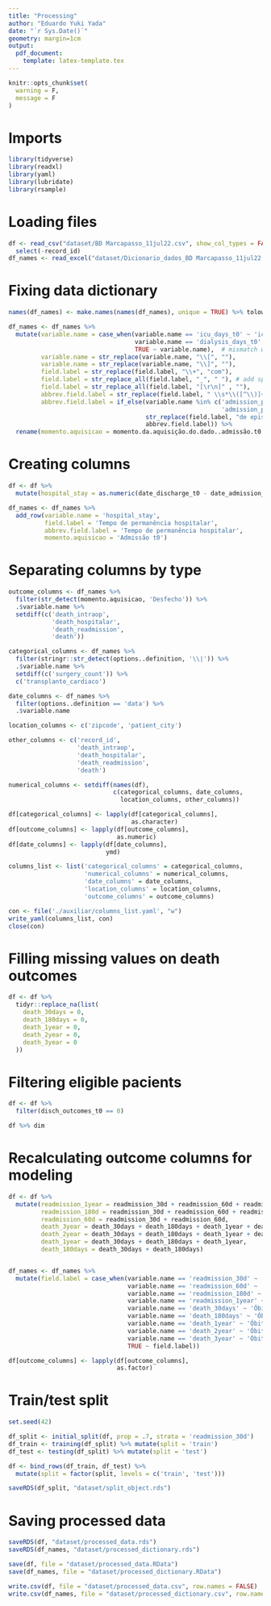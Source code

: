 ```yaml
---
title: "Processing"
author: "Eduardo Yuki Yada"
date: "`r Sys.Date()`"
geometry: margin=1cm
output: 
  pdf_document:
    template: latex-template.tex
---
```


```r
knitr::opts_chunk$set(
  warning = F,
  message = F
)
```

# Imports

```r
library(tidyverse)
library(readxl)
library(yaml)
library(lubridate)
library(rsample)
```

# Loading files

```r
df <- read_csv("dataset/BD Marcapasso_11jul22.csv", show_col_types = FALSE) %>% 
  select(-record_id)
df_names <- read_excel("dataset/Dicionario_dados_BD Marcapasso_11jul22.xlsx")
```

# Fixing data dictionary

```r
names(df_names) <- make.names(names(df_names), unique = TRUE) %>% tolower

df_names <- df_names %>%
  mutate(variable.name = case_when(variable.name == 'icu_days_t0' ~ 'icu_t0', 
                                   variable.name == 'dialysis_days_t0' ~ 'dialysis_t0', 
                                   TRUE ~ variable.name),  # mismatch with dataset column name
         variable.name = str_replace(variable.name, "\\[", ""),
         variable.name = str_replace(variable.name, "\\]", ""),
         field.label = str_replace(field.label, "\\+", "com"),
         field.label = str_replace_all(field.label, "_", " "), # add spaces
         field.label = str_replace_all(field.label, "[\r\n]" , ""),
         abbrev.field.label = str_replace(field.label, " \\s*\\([^\\)]+\\)", ""),
         abbrev.field.label = if_else(variable.name %in% c('admission_posop_count',
                                                           'admission_pre_t0_count'),
                                      str_replace(field.label, "de episódios", ""),
                                      abbrev.field.label)) %>%
  rename(momento.aquisicao = momento.da.aquisição.do.dado..admissão.t0.ou.pós.t0.)
```

# Creating columns

```r
df <- df %>%
  mutate(hospital_stay = as.numeric(date_discharge_t0 - date_admission_t0))

df_names <- df_names %>%
  add_row(variable.name = 'hospital_stay', 
          field.label = 'Tempo de permanência hospitalar',
          abbrev.field.label = 'Tempo de permanência hospitalar',
          momento.aquisicao = 'Admissão t0')
```

# Separating columns by type

```r
outcome_columns <- df_names %>%
  filter(str_detect(momento.aquisicao, 'Desfecho')) %>%
  .$variable.name %>%
  setdiff(c('death_intraop',
            'death_hospitalar',
            'death_readmission',
            'death'))

categorical_columns <- df_names %>%
  filter(stringr::str_detect(options..definition, '\\|')) %>%
  .$variable.name %>%
  setdiff(c('surgery_count')) %>%
  c('transplante_cardiaco')

date_columns <- df_names %>%
  filter(options..definition == 'data') %>%
  .$variable.name

location_columns <- c('zipcode', 'patient_city')

other_columns <- c('record_id',
                   'death_intraop',
                   'death_hospitalar',
                   'death_readmission',
                   'death')

numerical_columns <- setdiff(names(df),
                             c(categorical_columns, date_columns, 
                               location_columns, other_columns))

df[categorical_columns] <- lapply(df[categorical_columns],
                                  as.character)
df[outcome_columns] <- lapply(df[outcome_columns],
                              as.numeric)
df[date_columns] <- lapply(df[date_columns],
                           ymd)

columns_list <- list('categorical_columns' = categorical_columns,
                     'numerical_columns' = numerical_columns,
                     'date_columns' = date_columns, 
                     'location_columns' = location_columns,
                     'outcome_columns' = outcome_columns)

con <- file('./auxiliar/columns_list.yaml', "w")
write_yaml(columns_list, con)
close(con)
```

# Filling missing values on death outcomes

```r
df <- df %>%
  tidyr::replace_na(list(
    death_30days = 0,
    death_180days = 0,
    death_1year = 0,
    death_2year = 0,
    death_3year = 0
  ))
```

# Filtering eligible pacients

```r
df <- df %>%
  filter(disch_outcomes_t0 == 0)

df %>% dim
```

# Recalculating outcome columns for modeling

```r
df <- df %>%
  mutate(readmission_1year = readmission_30d + readmission_60d + readmission_180d + readmission_1year,
         readmission_180d = readmission_30d + readmission_60d + readmission_180d,
         readmission_60d = readmission_30d + readmission_60d,
         death_3year = death_30days + death_180days + death_1year + death_2year + death_3year,
         death_2year = death_30days + death_180days + death_1year + death_2year,
         death_1year = death_30days + death_180days + death_1year,
         death_180days = death_30days + death_180days)


df_names <- df_names %>%
  mutate(field.label = case_when(variable.name == 'readmission_30d' ~ 'Readmissão em até 30 dias',
                                 variable.name == 'readmission_60d' ~ 'Readmissão em até 60 dias',
                                 variable.name == 'readmission_180d' ~ 'Readmissão em até 180 dias',
                                 variable.name == 'readmission_1year' ~ 'Readmissão em até 1 ano',
                                 variable.name == 'death_30days' ~ 'Óbito em até 30 dias após a alta T0',
                                 variable.name == 'death_180days' ~ 'Óbito em até 180 dias após a alta T0',
                                 variable.name == 'death_1year' ~ 'Óbito em até 1 ano após a alta T0',
                                 variable.name == 'death_2year' ~ 'Óbito em até 2 anos após a alta T0',
                                 variable.name == 'death_3year' ~ 'Óbito em até 3 anos após a alta T0',
                                 TRUE ~ field.label)) 

df[outcome_columns] <- lapply(df[outcome_columns],
                              as.factor)
```

# Train/test split

```r
set.seed(42)

df_split <- initial_split(df, prop = .7, strata = 'readmission_30d')
df_train <- training(df_split) %>% mutate(split = 'train')
df_test <- testing(df_split) %>% mutate(split = 'test')

df <- bind_rows(df_train, df_test) %>%
  mutate(split = factor(split, levels = c('train', 'test')))

saveRDS(df_split, "dataset/split_object.rds")
```

# Saving processed data

```r
saveRDS(df, "dataset/processed_data.rds")
saveRDS(df_names, "dataset/processed_dictionary.rds")

save(df, file = "dataset/processed_data.RData")
save(df_names, file = "dataset/processed_dictionary.RData")

write.csv(df, file = "dataset/processed_data.csv", row.names = FALSE)
write.csv(df_names, file = "dataset/processed_dictionary.csv", row.names = FALSE)
```